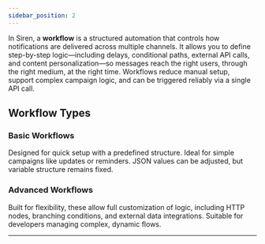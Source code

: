 ```yaml
---
sidebar_position: 2
---
```



In Siren, a **workflow** is a structured automation that controls how notifications are delivered across multiple channels. It allows you to define step-by-step logic—including delays, conditional paths, external API calls, and content personalization—so messages reach the right users, through the right medium, at the right time. Workflows reduce manual setup, support complex campaign logic, and can be triggered reliably via a single API call.

## Workflow Types

### Basic Workflows
Designed for quick setup with a predefined structure. Ideal for simple campaigns like updates or reminders. JSON values can be adjusted, but variable structure remains fixed.

### Advanced Workflows
Built for flexibility, these allow full customization of logic, including HTTP nodes, branching conditions, and external data integrations. Suitable for developers managing complex, dynamic flows.


---

